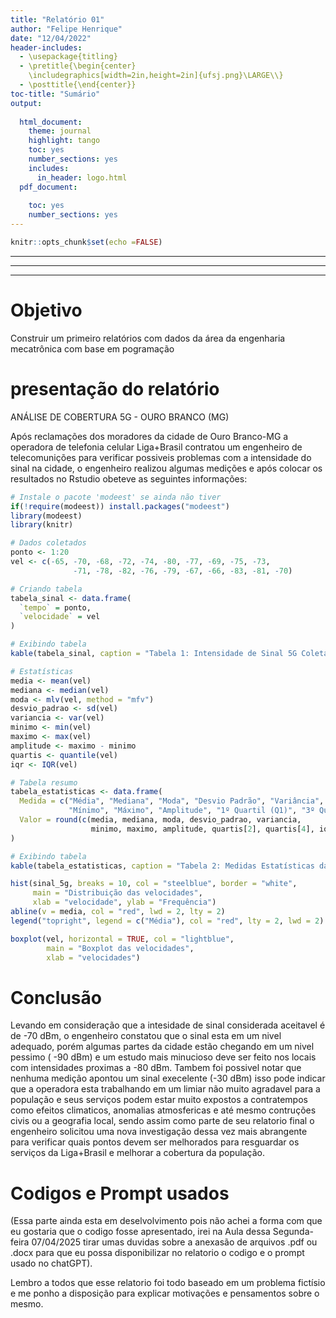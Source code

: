 ```yaml
---
title: "Relatório 01"
author: "Felipe Henrique"
date: "12/04/2022"
header-includes:
  - \usepackage{titling}
  - \pretitle{\begin{center}
    \includegraphics[width=2in,height=2in]{ufsj.png}\LARGE\\}
  - \posttitle{\end{center}}
toc-title: "Sumário"
output:
  
  html_document:
    theme: journal
    highlight: tango
    toc: yes
    number_sections: yes
    includes:
      in_header: logo.html
  pdf_document:
    
    toc: yes
    number_sections: yes
---
```


```r
knitr::opts_chunk$set(echo =FALSE)
```

------------------------------------------------------------------------

------------------------------------------------------------------------

------------------------------------------------------------------------

# Objetivo

Construir um primeiro relatórios com dados da área da engenharia mecatrônica com base em pogramação

# presentação do relatório

ANÁLISE DE COBERTURA 5G - OURO BRANCO (MG)

Após reclamações dos moradores da cidade de Ouro Branco-MG a operadora de telefonia celular Liga+Brasil contratou um engenheiro de telecomunições para verificar possiveis problemas com a intensidade do sinal na cidade, o engenheiro realizou algumas medições e após colocar os resultados no Rstudio obeteve as seguintes informações:

```r
# Instale o pacote 'modeest' se ainda não tiver
if(!require(modeest)) install.packages("modeest")
library(modeest)
library(knitr)

```
```r
# Dados coletados
ponto <- 1:20
vel <- c(-65, -70, -68, -72, -74, -80, -77, -69, -75, -73,
              -71, -78, -82, -76, -79, -67, -66, -83, -81, -70)

# Criando tabela
tabela_sinal <- data.frame(
  `tempo` = ponto,
  `velocidade` = vel
)

# Exibindo tabela
kable(tabela_sinal, caption = "Tabela 1: Intensidade de Sinal 5G Coletada em Ouro Branco - MG")

```

```r
# Estatísticas
media <- mean(vel)
mediana <- median(vel)
moda <- mlv(vel, method = "mfv")
desvio_padrao <- sd(vel)
variancia <- var(vel)
minimo <- min(vel)
maximo <- max(vel)
amplitude <- maximo - minimo
quartis <- quantile(vel)
iqr <- IQR(vel)

# Tabela resumo
tabela_estatisticas <- data.frame(
  Medida = c("Média", "Mediana", "Moda", "Desvio Padrão", "Variância",
             "Mínimo", "Máximo", "Amplitude", "1º Quartil (Q1)", "3º Quartil (Q3)", "IQR"),
  Valor = round(c(media, mediana, moda, desvio_padrao, variancia,
                  minimo, maximo, amplitude, quartis[2], quartis[4], iqr), 2)
)

# Exibindo tabela
kable(tabela_estatisticas, caption = "Tabela 2: Medidas Estatísticas das velocidades ")

```

```r
hist(sinal_5g, breaks = 10, col = "steelblue", border = "white",
     main = "Distribuição das velocidades",
     xlab = "velocidade", ylab = "Frequência")
abline(v = media, col = "red", lwd = 2, lty = 2)
legend("topright", legend = c("Média"), col = "red", lty = 2, lwd = 2)

```

```r
boxplot(vel, horizontal = TRUE, col = "lightblue",
        main = "Boxplot das velocidades",
        xlab = "velocidades")

```

# Conclusão

Levando em consideração que a intesidade de sinal considerada aceitavel é de -70 dBm, o engenheiro constatou que o sinal esta em um nivel adequado, porém algumas partes da cidade estão chegando em um nivel pessimo ( -90 dBm) e um estudo mais minucioso deve ser feito nos locais com intensidades proximas a -80 dBm. Tambem foi possivel notar que nenhuma medição apontou um sinal execelente (-30 dBm) isso pode indicar que a operadora esta trabalhando em um limiar não muito agradavel para a população e seus serviços podem estar muito expostos a contratempos como efeitos climaticos, anomalias atmosfericas e até mesmo contruções civis ou a geografia local, sendo assim como parte de seu relatorio final o engenheiro solicitou uma nova investigação dessa vez mais abrangente para verificar quais pontos devem ser melhorados para resguardar os serviços da Liga+Brasil e melhorar a cobertura da população.

# Codigos e Prompt usados

(Essa parte ainda esta em deselvolvimento pois não achei a forma com que eu gostaria que o codigo fosse apresentado, irei na Aula dessa Segunda-feira 07/04/2025 tirar umas duvidas sobre a anexasão de arquivos .pdf ou .docx para que eu possa disponibilizar no relatorio o codigo e o prompt usado no chatGPT).

Lembro a todos que esse relatorio foi todo baseado em um problema fictísio e me ponho a disposição para explicar motivações e pensamentos sobre o mesmo.
